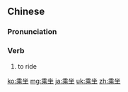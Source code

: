==Chinese==
{{zh-forms}}

===Pronunciation===
{{zh-pron
|m=chéngzuò
|c=sing4 co5,sing4 zo6
|mn=sêng-chō
|cat=v
}}

===Verb===
{{zh-verb}}

# to ride

[[ko:乘坐]]
[[mg:乘坐]]
[[ja:乘坐]]
[[uk:乘坐]]
[[zh:乘坐]]